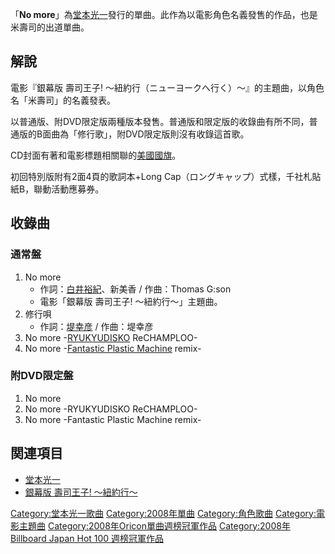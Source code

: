 {{Infobox song
| name       = No more
| type       = [[單曲|單曲]]
| artist     = [[堂本光一|米壽司]]
| released   = 2008年4月30日
| recorded   = 
| genre      = [[J-POP|J-POP]]
| length     = 15分28秒（普通版）<br />13分15秒（初回限定版）
| label      = [[傑尼斯娛樂|傑尼斯娛樂]]
| producer   = 
| chart_position = * 週榜第一名（[[Oricon|Oricon]]）
* 第一名（[[告示牌_(雜誌)|告示牌 (雜誌)]]（Billboard Japan） HOT 100）
* 第一名（Billboard Japan 暢銷單曲）
* 2008年度年排行榜第51名（Oricon）
* 登場次數7次（Oricon）
| certification = * 金（唱片，[[日本唱片協會|日本唱片協會]]）
| prev_title = 
| prev_year  = 
| next_title = 
| next_year  = 
}}
「'''No more'''」為[[堂本光一|堂本光一]]發行的單曲。此作為以電影角色名義發售的作品，也是米壽司的出道單曲。

== 解說 ==
電影『銀幕版 壽司王子! 〜紐約行（ニューヨークへ行く）〜』的主題曲，以角色名「米壽司」的名義發表。

以普通版、附DVD限定版兩種版本發售。普通版和限定版的收錄曲有所不同，普通版的B面曲為「修行歌」，附DVD限定版則沒有收錄這首歌。

CD封面有著和電影標題相關聯的[[美國|美國]][[國旗|國旗]]。

初回特別版附有2面4頁的歌詞本+Long Cap（ロングキャップ）式樣，千社札貼紙B，聯動活動應募券。

== 收錄曲 ==
=== 通常盤 ===
# No more
#*作詞：[[白井裕紀|白井裕紀]]、新美香 / 作曲：Thomas G:son
#*電影「銀幕版 壽司王子! 〜紐約行〜」主題曲。
#修行唄
#*作詞：[[堤幸彦|堤幸彦]] / 作曲：堤幸彦
#No more -[[RYUKYUDISKO|RYUKYUDISKO]] ReCHAMPLOO-
#No more -[[Fantastic_Plastic_Machine|Fantastic Plastic Machine]] remix-

=== 附DVD限定盤 ===
#No more
#No more -RYUKYUDISKO ReCHAMPLOO-
#No more -Fantastic Plastic Machine remix-

== 関連項目 ==
*[[堂本光一|堂本光一]]
*[[銀幕版_壽司王子!_〜紐約行〜|銀幕版 壽司王子! 〜紐約行〜]]

{{堂本光一}}
{{Oricon單曲週榜冠軍 (2008年)|2008年5月12日}}
{{Billboard JAPAN Hot 100 週榜冠軍 (2008年)|2008年5月12日}}

[[Category:堂本光一歌曲|Category:堂本光一歌曲]]
[[Category:2008年單曲|Category:2008年單曲]]
[[Category:角色歌曲|Category:角色歌曲]]
[[Category:電影主題曲|Category:電影主題曲]]
[[Category:2008年Oricon單曲週榜冠軍作品|Category:2008年Oricon單曲週榜冠軍作品]]
[[Category:2008年_Billboard_Japan_Hot_100_週榜冠軍作品|Category:2008年 Billboard Japan Hot 100 週榜冠軍作品]]


{{single-stub}}